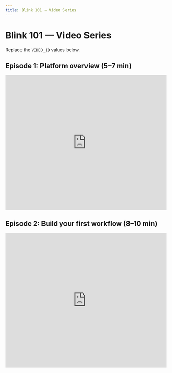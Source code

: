 ```yaml
---
title: Blink 101 — Video Series
---
```


# Blink 101 — Video Series

<Note>Replace the `VIDEO_ID` values below.</Note>

## Episode 1: Platform overview (5–7 min)
<iframe width="100%" height="420" src="https://www.youtube.com/embed/VIDEO_ID" title="Blink Overview" frameborder="0" allow="accelerelerometer; autoplay; clipboard-write; encrypted-media; gyroscope; picture-in-picture; web-share" allowfullscreen></iframe>

## Episode 2: Build your first workflow (8–10 min)
<iframe width="100%" height="420" src="https://www.youtube.com/embed/VIDEO_ID" title="Build your first workflow" frameborder="0" allow="accelerometer; autoplay; clipboard-write; encrypted-media; gyroscope; picture-in-picture; web-share" allowfullscreen></iframe>
